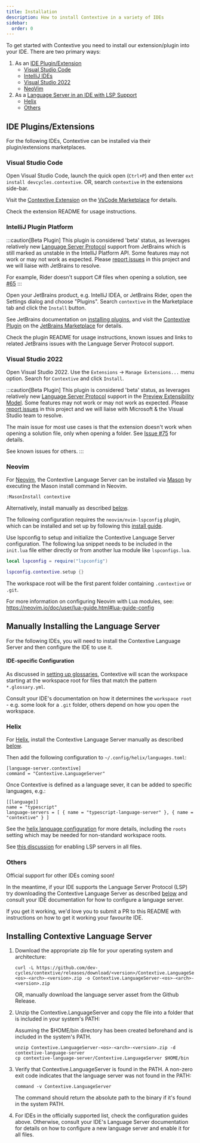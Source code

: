 ```yaml
---
title: Installation
description: How to install Contextive in a variety of IDEs
sidebar:
  order: 0
---
```



To get started with Contextive you need to install our extension/plugin into your IDE. There are two primary ways:

1. As an [IDE Plugin/Extension](#ide-pluginsextensions)
   - [Visual Studio Code](#visual-studio-code)
   - [IntelliJ IDEs](#intellij-plugin-platform)
   - [Visual Studio 2022](#visual-studio-2022)
   - [NeoVim](#neovim)
2. As a [Language Server in an IDE with LSP Support](#language-server-configurations)
   - [Helix](#helix)
   - [Others](#others)

## IDE Plugins/Extensions

For the following IDEs, Contextive can be installed via their plugin/extensions marketplaces.

### Visual Studio Code

Open Visual Studio Code, launch the quick open (`Ctrl+P`) and then enter `ext install devcycles.contextive`.  OR, search `contextive` in the extensions side-bar.

Visit the [Contextive Extension](https://marketplace.visualstudio.com/items?itemName=devcycles.contextive) on the [VsCode Marketplace](https://marketplace.visualstudio.com/items?itemName=devcycles.contextive) for details.

Check the extension <Link href="https://github.com/dev-cycles/contextive/blob/{frontmatter.contextive_version}/src/vscode/contextive/README.md">README</Link> for usage instructions.

### IntelliJ Plugin Platform

:::caution[Beta Plugin]
This plugin is considered 'beta' status, as leverages relatively new [Language Server Protocol](https://plugins.jetbrains.com/docs/intellij/language-server-protocol.html) support from JetBrains which is still marked as unstable in the IntelliJ Platform API. Some features may not work or may not work as expected. Please [report issues](https://github.com/dev-cycles/contextive/issues/new?assignees=&labels=&projects=&template=bug_report.md&title=) in this project and we will liaise with JetBrains to resolve.
 
For example, Rider doesn't support C# files when opening a solution, see [#65](https://github.com/dev-cycles/contextive/issues/65)
:::

Open your JetBrains product, e.g. IntelliJ IDEA, or JetBrains Rider, open the Settings dialog and choose "Plugins".  Search `contextive` in the Marketplace tab and click the `Install` button.

See JetBrains documentation on [installing plugins](https://www.jetbrains.com/help/idea/managing-plugins.html), and visit the [Contextive Plugin](https://plugins.jetbrains.com/plugin/23928-contextive) on the [JetBrains Marketplace](https://plugins.jetbrains.com/plugin/23928-contextive) for details.

Check the plugin <Link href="https://github.com/dev-cycles/contextive/blob/{frontmatter.contextive_version}/src/intellij/contextive/README.md">README</Link> for usage instructions, known issues and links to related JetBrains issues with the Language Server Protocol support.

### Visual Studio 2022

Open Visual Studio 2022. Use the `Extensions` -> `Manage Extensions...` menu option. Search for `Contextive` and click `Install`.

:::caution[Beta Plugin]
This plugin is considered 'beta' status, as leverages relatively new [Language Server Protocol](https://learn.microsoft.com/en-us/visualstudio/extensibility/visualstudio.extensibility/language-server-provider/language-server-provider?view=vs-2022) support in the [Preview Extensibility Model](https://learn.microsoft.com/en-us/visualstudio/extensibility/visualstudio.extensibility/?view=vs-2022). Some features may not work or may not work as expected. Please [report issues](https://github.com/dev-cycles/contextive/issues/new?assignees=&labels=&projects=&template=bug_report.md&title=) in this project and we will liaise with Microsoft & the Visual Studio team to resolve.
 
The main issue for most use cases is that the extension doesn't work when opening a solution file, only when opening a folder.  See [Issue #75](https://github.com/dev-cycles/contextive/issues/75) for details.

See <Link href="https://github.com/dev-cycles/contextive/blob/{frontmatter.contextive_version}/src/visualstudio/contextive/contextive/README.md#known-issues">known issues</Link> for others.
:::

### Neovim

For [Neovim](https://neovim.io/), the Contextive Language Server can be installed via [Mason](https://github.com/williamboman/mason.nvim) by executing the Mason install command in Neovim.

```
:MasonInstall contextive
```

Alternatively, install manually as described [below](#installing-contextive-language-server).

The following configuration requires the `neovim/nvim-lspconfig` plugin, which can be installed and set up by following this [install guide](https://github.com/neovim/nvim-lspconfig#install).

Use lspconfig to setup and initialize the Contextive Language Server configuration. The following lua snippet needs to be included in the `init.lua` file either directly or from another lua module like `lspconfigs.lua`.

```lua
local lspconfig = require("lspconfig")

lspconfig.contextive.setup {}
```

The workspace root will be the first parent folder containing `.contextive` or `.git`.

For more information on configuring Neovim with Lua modules, see: https://neovim.io/doc/user/lua-guide.html#lua-guide-config

## Manually Installing the Language Server

For the following IDEs, you will need to install the Contextive Language Server and then configure the IDE to use it.

#### IDE-specific Configuration

As discussed in [setting up glossaries](../setting-up-glossaries), Contextive will scan the workspace starting at the workspace root for files that match the pattern `*.glossary.yml`.

Consult your IDE's documentation on how it determines the `workspace root` - e.g. some look for a `.git` folder, others depend on how you open the workspace.

### Helix

For [Helix](https://helix-editor.com/), install the Contextive Language Server manually as described [below](#installing-contextive-language-server).

Then add the following configuration to `~/.config/helix/languages.toml`:

```
[language-server.contextive]
command = "Contextive.LanguageServer"
```

Once Contextive is defined as a language sever, it can be added to specific languages, e.g.:

```
[[language]]
name = "typescript"
language-servers = [ { name = "typescript-language-server" }, { name = "contextive" } ]
```

See the [helix language configuration](https://docs.helix-editor.com/languages.html?highlight=roots#language-configuration) for more details, including the `roots` setting which may be needed for non-standard workspace roots.

See [this discussion](https://github.com/helix-editor/helix/discussions/8850) for enabling LSP servers in all files.

### Others

Official support for other IDEs coming soon!

In the meantime, if your IDE supports the Language Server Protocol (LSP) try downloading the Contextive Language Server as described [below](#installing-contextive-language-server) and consult your IDE documentation for how to configure a language server.

If you get it working, we'd love you to submit a PR to this README with instructions on how to get it working your favourite IDE.

## Installing Contextive Language Server

1. Download the appropriate zip file for your operating system and architecture:

   ```shell
   curl -L https://github.com/dev-cycles/contextive/releases/download/<version>/Contextive.LanguageServer-<os>-<arch>-<version>.zip -o Contextive.LanguageServer-<os>-<arch>-<version>.zip
   ```
  
   OR, manually download the language server asset from the <Link href="https://github.com/dev-cycles/contextive/releases/tag/{frontmatter.contextive_version}">Github Release</Link>.

2. Unzip the Contextive.LanguageServer and copy the file into a folder that is included in your system's PATH:

   Assuming the $HOME/bin directory has been created beforehand and is included in the system's PATH.

   ```shell
   unzip Contextive.LanguageServer-<os>-<arch>-<version>.zip -d contextive-language-server
   cp contextive-language-server/Contextive.LanguageServer $HOME/bin
   ```

3. Verify that Contextive.LanguageServer is found in the PATH. A non-zero exit code indicates that the language server was not found in the PATH:

   ```shell
   command -v Contextive.LanguageServer
   ```

   The command should return the absolute path to the binary if it's found in the system PATH.

4. For IDEs in the officially supported list, check the configuration guides above.  Otherwise, consult your IDE's Language Server documentation for details on how to configure a new language server and enable it for all files.